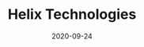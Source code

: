 ---
title: Helix Technologies
status: publish
date: 2020-09-24
slug: Helix is a cloud services company focused on big data, analytics, and AI || Halo Grant recipient (USA)
website: https://www.helixtechnologies.xyz/
twitter:
logo:
featured_img: https://wp.gcap1.iotex.io/wp-content/uploads/2020/10/helix.jpg
telegram:
---